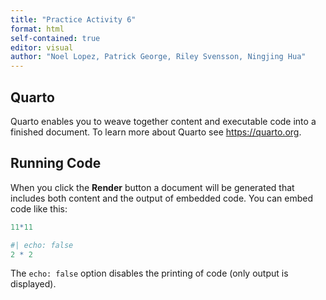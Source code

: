 ```yaml
---
title: "Practice Activity 6"
format: html
self-contained: true
editor: visual
author: "Noel Lopez, Patrick George, Riley Svensson, Ningjing Hua"
---
```


## Quarto

Quarto enables you to weave together content and executable code into a finished document. To learn more about Quarto see <https://quarto.org>.

## Running Code

When you click the **Render** button a document will be generated that includes both content and the output of embedded code. You can embed code like this:

```r
11*11
```

```r
#| echo: false
2 * 2
```

The `echo: false` option disables the printing of code (only output is displayed).

